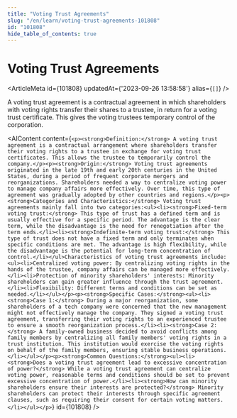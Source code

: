```yaml
---
title: "Voting Trust Agreements"
slug: "/en/learn/voting-trust-agreements-101808"
id: "101808"
hide_table_of_contents: true
---
```



# Voting Trust Agreements

<ArticleMeta id={101808} updatedAt={'2023-09-26 13:58:58'} alias={`[]`} />
<div className='border-solid border-b border-t-0 my-4 border-[var(--ifm-color-gray-300)]' />

A voting trust agreement is a contractual agreement in which shareholders with voting rights transfer their shares to a trustee, in return for a voting trust certificate. This gives the voting trustees temporary control of the corporation.

<AIContent content={`<p><strong>Definition:</strong> A voting trust agreement is a contractual arrangement where shareholders transfer their voting rights to a trustee in exchange for voting trust certificates. This allows the trustee to temporarily control the company.</p><p><strong>Origin:</strong> Voting trust agreements originated in the late 19th and early 20th centuries in the United States, during a period of frequent corporate mergers and reorganizations. Shareholders needed a way to centralize voting power to manage company affairs more effectively. Over time, this type of agreement was gradually adopted by other countries and regions.</p><p><strong>Categories and Characteristics:</strong> Voting trust agreements mainly fall into two categories:<ul><li><strong>Fixed-term voting trust:</strong> This type of trust has a defined term and is usually effective for a specific period. The advantage is the clear term, while the disadvantage is the need for renegotiation after the term ends.</li><li><strong>Indefinite-term voting trust:</strong> This type of trust does not have a fixed term and only terminates when specific conditions are met. The advantage is high flexibility, while the disadvantage is the potential for long-term concentration of control.</li></ul>Characteristics of voting trust agreements include:<ul><li>Centralized voting power: By centralizing voting rights in the hands of the trustee, company affairs can be managed more effectively.</li><li>Protection of minority shareholders' interests: Minority shareholders can gain greater influence through the trust agreement.</li><li>Flexibility: Different terms and conditions can be set as needed.</li></ul></p><p><strong>Specific Cases:</strong><ul><li><strong>Case 1:</strong> During a major reorganization, some shareholders of a tech company were concerned that the new management might not effectively manage the company. They signed a voting trust agreement, transferring their voting rights to an experienced trustee to ensure a smooth reorganization process.</li><li><strong>Case 2:</strong> A family-owned business decided to avoid conflicts among family members by centralizing all family members' voting rights in a trust institution. This institution would exercise the voting rights on behalf of the family members, ensuring stable business operations.</li></ul></p><p><strong>Common Questions:</strong><ul><li><strong>Does a voting trust agreement lead to excessive concentration of power?</strong> While a voting trust agreement can centralize voting power, reasonable terms and conditions should be set to prevent excessive concentration of power.</li><li><strong>How can minority shareholders ensure their interests are protected?</strong> Minority shareholders can protect their interests through specific agreement clauses, such as requiring their consent for certain voting matters.</li></ul></p>`} id={101808} />
